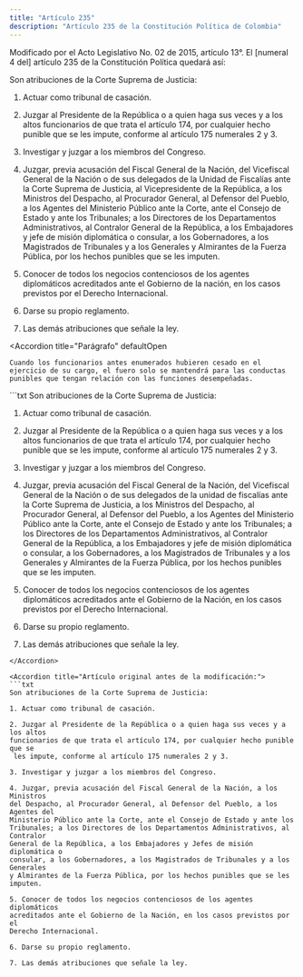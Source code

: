 ```yaml
---
title: "Artículo 235"
description: "Artículo 235 de la Constitución Política de Colombia"
---
```

<Warning>Modificado por el Acto Legislativo No. 02 de 2015, artículo 13°. El [numeral 4 del] artículo 235 de la Constitución Política quedará así: </Warning>

Son atribuciones de la Corte Suprema de Justicia:

1. Actuar como tribunal de casación.

2. Juzgar al Presidente de la República o a quien haga sus veces y a los altos funcionarios de que trata el artículo 174, por cualquier hecho punible que se les impute, conforme al artículo 175 numerales 2 y 3.

3. Investigar y juzgar a los miembros del Congreso.

4. Juzgar, previa acusación del Fiscal General de la Nación, del Vicefiscal General de la Nación o de sus delegados de la Unidad de Fiscalías ante la Corte Suprema de Justicia, al Vicepresidente de la República, a los Ministros del Despacho, al Procurador General, al Defensor del Pueblo, a los Agentes del Ministerio Público ante la Corte, ante el Consejo de Estado y ante los Tribunales; a los Directores de los Departamentos Administrativos, al Contralor General de la República, a los Embajadores y jefe de misión diplomática o consular, a los Gobernadores, a los Magistrados de Tribunales y a los Generales y Almirantes de la Fuerza Pública, por los hechos punibles que se les imputen.

5. Conocer de todos los negocios contenciosos de los agentes diplomáticos acreditados ante el Gobierno de la nación, en los casos previstos por el Derecho Internacional.

6. Darse su propio reglamento.

7. Las demás atribuciones que señale la ley.

<Accordion
    title="Parágrafo"
    defaultOpen
> 
    Cuando los funcionarios antes enumerados hubieren cesado en el ejercicio de su cargo, el fuero solo se mantendrá para las conductas punibles que tengan relación con las funciones desempeñadas.
</Accordion>

<Accordion title="Artículo Modificado por el Acto Legislativo No. 06 de 2011, artículo 1°. [El numeral 4 del] artículo 235 de la Constitución Política quedará así:">
```txt
Son atribuciones de la Corte Suprema de Justicia:

1. Actuar como tribunal de casación.

2. Juzgar al Presidente de la República o a quien haga sus veces y a los altos 
funcionarios de que trata el artículo 174, por cualquier hecho punible que se
 les impute, conforme al artículo 175 numerales 2 y 3.

3. Investigar y juzgar a los miembros del Congreso.

4. Juzgar, previa acusación del Fiscal General de la Nación, del Vicefiscal General de la Nación o de sus delegados de la unidad de fiscalías ante la Corte Suprema de Justicia, a los Ministros del Despacho, al Procurador General, al Defensor del Pueblo, a los Agentes del Ministerio Público ante la Corte, ante el Consejo de Estado y ante los Tribunales; a los Directores de los Departamentos Administrativos, al Contralor General de la República, a los Embajadores y jefe de misión diplomática o consular, a los Gobernadores, a los Magistrados de Tribunales y a los Generales y Almirantes de la Fuerza Pública, por los hechos punibles que se les imputen.

5. Conocer de todos los negocios contenciosos de los agentes diplomáticos 
acreditados ante el Gobierno de la Nación, en los casos previstos por el 
Derecho Internacional.

6. Darse su propio reglamento.

7. Las demás atribuciones que señale la ley.
```
</Accordion>

<Accordion title="Artículo original antes de la modificación:">
```txt
Son atribuciones de la Corte Suprema de Justicia:

1. Actuar como tribunal de casación.

2. Juzgar al Presidente de la República o a quien haga sus veces y a los altos 
funcionarios de que trata el artículo 174, por cualquier hecho punible que se
 les impute, conforme al artículo 175 numerales 2 y 3.

3. Investigar y juzgar a los miembros del Congreso.

4. Juzgar, previa acusación del Fiscal General de la Nación, a los Ministros
del Despacho, al Procurador General, al Defensor del Pueblo, a los Agentes del 
Ministerio Público ante la Corte, ante el Consejo de Estado y ante los 
Tribunales; a los Directores de los Departamentos Administrativos, al Contralor 
General de la República, a los Embajadores y Jefes de misión diplomática o 
consular, a los Gobernadores, a los Magistrados de Tribunales y a los Generales 
y Almirantes de la Fuerza Pública, por los hechos punibles que se les imputen.

5. Conocer de todos los negocios contenciosos de los agentes diplomáticos 
acreditados ante el Gobierno de la Nación, en los casos previstos por el 
Derecho Internacional.

6. Darse su propio reglamento.

7. Las demás atribuciones que señale la ley.
```
</Accordion>
